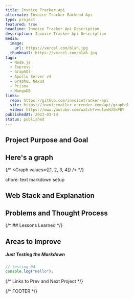 ```yaml
---
title: Invoice Tracker Api
alternate: Invoice Tracker Backend Api
type: project
featured: true
headline: Invoice Tracker Api Description
description: Invoice Tracker Api Description
media:
  image:
    url: https://vercel.com/blah.jpg
  thumbnail: https://vercel.com/blah.jpg
tags:
  - Node.js
  - Express
  - GraphQl
  - Apollo Server v4
  - GraphQL Nexus
  - Prisma
  - MongoDB
links:
  repo: https://github.com/invoicetracker-api
  site: https://invoicemailer.onrender.com/api/graphql
  video: https://www.youtube.com/watch?v=u1ovHJXkPBY
publishedAt: 2023-03-14
status: published
---
```


## Project Purpose and Goal

## Here's a graph

{/* <Graph values={[1, 2, 3, 4]} /> */}

chore: text markdown setup

## Web Stack and Explanation

## Problems and Thought Process

{/* ## Lessons Learned */}

## Areas to Improve

##### Just Testing the Markdown

```ts
// testing 04
console.log("Hello");
```

{/* Links to Prev and Next Project */}

{/* FOOTER */}
